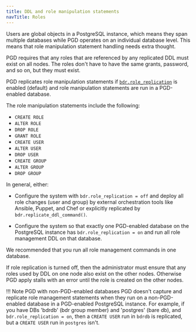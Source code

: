 ```yaml
---
title: DDL and role manipulation statements
navTitle: Roles
---
```


Users are global objects in a PostgreSQL instance, which means they span
multiple databases while PGD operates on an individual database level. This means
that role manipulation statement handling needs extra thought.

PGD requires that any roles that are referenced by any replicated DDL must
exist on all nodes. The roles don't have to have the same grants,
password, and so on, but they must exist.

PGD replicates role manipulation statements if [`bdr.role_replication`](/pgd/latest/reference/pgd-settings#bdrrole_replication) is
enabled (default) and role manipulation statements are run in a PGD-enabled
database.

The role manipulation statements include the following:

-   `CREATE ROLE`
-   `ALTER ROLE`
-   `DROP ROLE`
-   `GRANT ROLE`
-   `CREATE USER`
-   `ALTER USER`
-   `DROP USER`
-   `CREATE GROUP`
-   `ALTER GROUP`
-   `DROP GROUP`

In general, either:

-   Configure the system with `bdr.role_replication = off` and
    deploy all role changes (user and group) by external orchestration
    tools like Ansible, Puppet, and Chef or explicitly replicated by
    `bdr.replicate_ddl_command()`.

-   Configure the system so that exactly one PGD-enabled database
    on the PostgreSQL instance has `bdr.role_replication = on` and run all
    role management DDL on that database.

We recommended that you run all role management commands in one
database.

If role replication is turned off, then the administrator must ensure that
any roles used by DDL on one node also exist on the other nodes. Otherwise PGD apply
stalls with an error until the role is created on the other nodes.

!!! Note PGD with non-PGD-enabled databases 
    PGD doesn't capture and replicate role management statements when they
    run on a non-PGD-enabled database in a PGD-enabled PostgreSQL instance.
    For example, if you have DBs 'bdrdb' (bdr group member) and 'postgres' (bare db),
    and `bdr.role_replication = on`, then a `CREATE USER` run in `bdrdb` is
    replicated, but a `CREATE USER` run in `postgres` isn't.